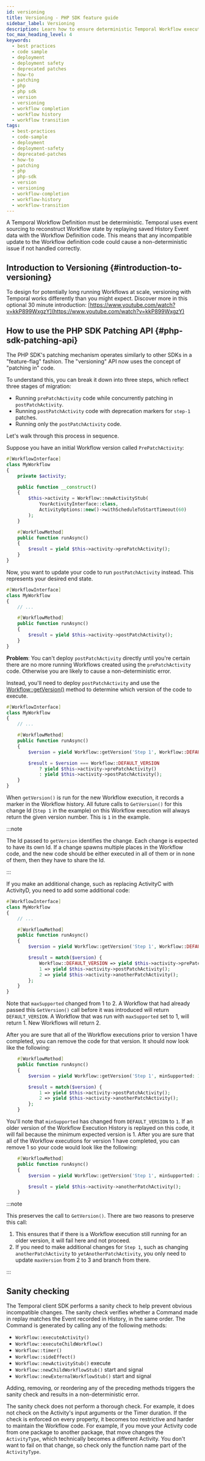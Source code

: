 ```yaml
---
id: versioning
title: Versioning - PHP SDK feature guide
sidebar_label: Versioning
description: Learn how to ensure deterministic Temporal Workflow execution and safely deploy updates using the PHP SDK's patching and Worker Versioning APIs, for scalable long-running Workflows.
toc_max_heading_level: 4
keywords:
  - best practices
  - code sample
  - deployment
  - deployment safety
  - deprecated patches
  - how-to
  - patching
  - php
  - php sdk
  - version
  - versioning
  - workflow completion
  - workflow history
  - workflow transition
tags:
  - best-practices
  - code-sample
  - deployment
  - deployment-safety
  - deprecated-patches
  - how-to
  - patching
  - php
  - php-sdk
  - version
  - versioning
  - workflow-completion
  - workflow-history
  - workflow-transition
---
```


A Temporal Workflow Definition must be deterministic.
Temporal uses event sourcing to reconstruct Workflow state by replaying saved History Event data with the Workflow Definition code.
This means that any incompatible update to the Workflow definition code could cause a non-deterministic
issue if not handled correctly.

## Introduction to Versioning {#introduction-to-versioning}

To design for potentially long running Workflows at scale, versioning with Temporal works differently than you might expect.
Discover more in this optional 30 minute introduction: [https://www.youtube.com/watch?v=kkP899WxgzY](https://www.youtube.com/watch?v=kkP899WxgzY)

## How to use the PHP SDK Patching API {#php-sdk-patching-api}

The PHP SDK's patching mechanism operates similarly to other SDKs in a "feature-flag" fashion. 
The "versioning" API now uses the concept of "patching in" code.

To understand this, you can break it down into three steps, which reflect three stages of migration:

- Running `prePatchActivity` code while concurrently patching in `postPatchActivity`.
- Running `postPatchActivity` code with deprecation markers for `step-1` patches.
- Running only the `postPatchActivity` code.

Let's walk through this process in sequence.

Suppose you have an initial Workflow version called `PrePatchActivity`:

```php
#[WorkflowInterface]
class MyWorkflow
{
    private $activity;

    public function __construct()
    {
        $this->activity = Workflow::newActivityStub(
            YourActivityInterface::class,
            ActivityOptions::new()->withScheduleToStartTimeout(60)
        );
    }

    #[WorkflowMethod]
    public function runAsync()
    {
        $result = yield $this->activity->prePatchActivity();
    }
}
```

Now, you want to update your code to run `postPatchActivity` instead. This represents your desired end state.

```php
#[WorkflowInterface]
class MyWorkflow
{
    // ...

    #[WorkflowMethod]
    public function runAsync()
    {
        $result = yield $this->activity->postPatchActivity();
    }
}
```

**Problem**: You can't deploy `postPatchActivity` directly until you're certain there are no more running Workflows created using the `prePatchActivity` code.
Otherwise you are likely to cause a non-deterministic error.

Instead, you'll need to deploy `postPatchActivity` and use the [Workflow::getVersion()](https://php.temporal.io/classes/Temporal-Workflow.html#method_getVersion) method to determine which version of the code to execute.

```php
#[WorkflowInterface]
class MyWorkflow
{
    // ...

    #[WorkflowMethod]
    public function runAsync()
    {
        $version = yield Workflow::getVersion('Step 1', Workflow::DEFAULT_VERSION, 1);

        $result = $version === Workflow::DEFAULT_VERSION
            ? yield $this->activity->prePatchActivity()
            : yield $this->activity->postPatchActivity();
    }
}
```

When `getVersion()` is run for the new Workflow execution, it records a marker in the Workflow history.
All future calls to `GetVersion()` for this change Id (`Step 1` in the example) on this Workflow execution will always return the given version number.
This is `1` in the example.

:::note

The Id passed to `getVersion` identifies the change.
Each change is expected to have its own Id.
If a change spawns multiple places in the Workflow code, and the new code should be either executed in all of them or in none of them, then they have to share the Id.

:::

If you make an additional change, such as replacing ActivityC with ActivityD, you need to add some additional code:

```php
#[WorkflowInterface]
class MyWorkflow
{
    // ...

    #[WorkflowMethod]
    public function runAsync()
    {
        $version = yield Workflow::getVersion('Step 1', Workflow::DEFAULT_VERSION, maxSupported: 2);

        $result = match($version) {
            Workflow::DEFAULT_VERSION => yield $this->activity->prePatchActivity()
            1 => yield $this->activity->postPatchActivity();
            2 => yield $this->activity->anotherPatchActivity();
        };
    }
}
```

Note that `maxSupported` changed from 1 to 2.
A Workflow that had already passed this `GetVersion()` call before it was introduced will return `DEFAULT_VERSION`. 
A Workflow that was run with `maxSupported` set to 1, will return 1.
New Workflows will return 2.

After you are sure that all of the Workflow executions prior to version 1 have completed, you can remove the code for that version. It should now look like the following:

```php
    #[WorkflowMethod]
    public function runAsync()
    {
        $version = yield Workflow::getVersion('Step 1', minSupported: 1, maxSupported: 2);

        $result = match($version) {
            1 => yield $this->activity->postPatchActivity();
            2 => yield $this->activity->anotherPatchActivity();
        };
    }
```

You'll note that `minSupported` has changed from `DEFAULT_VERSION` to `1`.
If an older version of the Workflow Execution History is replayed on this code, it will fail because the minimum expected version is 1.
After you are sure that all of the Workflow executions for version 1 have completed, you can remove 1 so your code would look like the following:

```php
    #[WorkflowMethod]
    public function runAsync()
    {
        $version = yield Workflow::getVersion('Step 1', minSupported: 2, maxSupported: 2);

        $result = yield $this->activity->anotherPatchActivity();
    }
```

:::note

This preserves the call to `GetVersion()`.
There are two reasons to preserve this call:

1. This ensures that if there is a Workflow execution still running for an older version, it will fail here and not proceed.
2. If you need to make additional changes for `Step 1`, such as changing `anotherPatchActivity` to `yetAnotherPatchActivity`, you only need to update `maxVersion` from 2 to 3 and branch from there.

:::

## Sanity checking

The Temporal client SDK performs a sanity check to help prevent obvious incompatible changes.
The sanity check verifies whether a Command made in replay matches the Event recorded in History, in the same order.
The Command is generated by calling any of the following methods:

- `Workflow::executeActivity()`
- `Workflow::executeChildWorkflow()`
- `Workflow::timer()`
- `Workflow::sideEffect()`
- `Workflow::newActivityStub()` execute
- `Workflow::newChildWorkflowStub()` start and signal
- `Workflow::newExternalWorkflowStub()` start and signal

Adding, removing, or reordering any of the preceding methods triggers the sanity check and results in a non-deterministic error.

The sanity check does not perform a thorough check.
For example, it does not check on the Activity's input arguments or the Timer duration.
If the check is enforced on every property, it becomes too restrictive and harder to maintain the Workflow code.
For example, if you move your Activity code from one package to another package, that move changes the `ActivityType`, which technically becomes a different Activity.
You don't want to fail on that change, so check only the function name part of the `ActivityType`.
